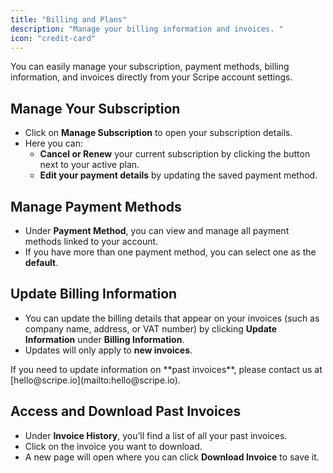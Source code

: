 ```yaml
---
title: "Billing and Plans"
description: "Manage your billing information and invoices. "
icon: "credit-card"
---
```


You can easily manage your subscription, payment methods, billing information, and invoices directly from your Scripe account settings.

## Manage Your Subscription

- Click on **Manage Subscription** to open your subscription details.
- Here you can:
  - **Cancel or Renew** your current subscription by clicking the button next to your active plan.
  - **Edit your payment details** by updating the saved payment method.

## Manage Payment Methods

- Under **Payment Method**, you can view and manage all payment methods linked to your account.
- If you have more than one payment method, you can select one as the **default**.

## Update Billing Information

- You can update the billing details that appear on your invoices (such as company name, address, or VAT number) by clicking **Update Information** under **Billing Information**.
- Updates will only apply to **new invoices**.

<Info>
  If you need to update information on **past invoices**, please contact us at [hello@scripe.io](mailto:hello@scripe.io).
</Info>

## Access and Download Past Invoices

- Under **Invoice History**, you’ll find a list of all your past invoices.
- Click on the invoice you want to download. 
- A new page will open where you can click **Download Invoice** to save it.